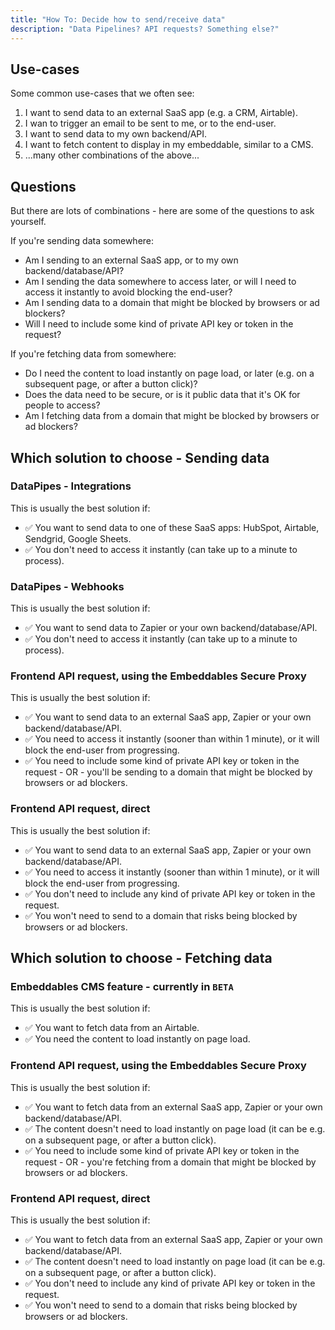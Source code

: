 ```yaml
---
title: "How To: Decide how to send/receive data"
description: "Data Pipelines? API requests? Something else?"
---
```


## Use-cases

Some common use-cases that we often see:

1. I want to send data to an external SaaS app (e.g. a CRM, Airtable).
2. I wan to trigger an email to be sent to me, or to the end-user.
3. I want to send data to my own backend/API.
4. I want to fetch content to display in my embeddable, similar to a CMS.
5. ...many other combinations of the above...

## Questions

But there are lots of combinations - here are some of the questions to ask yourself.

If you're sending data somewhere:

- Am I sending to an external SaaS app, or to my own backend/database/API?
- Am I sending the data somewhere to access later, or will I need to access it instantly to avoid blocking the end-user?
- Am I sending data to a domain that might be blocked by browsers or ad blockers?
- Will I need to include some kind of private API key or token in the request?

If you're fetching data from somewhere:

- Do I need the content to load instantly on page load, or later (e.g. on a subsequent page, or after a button click)?
- Does the data need to be secure, or is it public data that it's OK for people to access?
- Am I fetching data from a domain that might be blocked by browsers or ad blockers?

## Which solution to choose - Sending data

### DataPipes - Integrations

This is usually the best solution if:

- ✅ You want to send data to one of these SaaS apps: HubSpot, Airtable, Sendgrid, Google Sheets.
- ✅ You don't need to access it instantly (can take up to a minute to process).

### DataPipes - Webhooks

This is usually the best solution if:

- ✅ You want to send data to Zapier or your own backend/database/API.
- ✅ You don't need to access it instantly (can take up to a minute to process).

### Frontend API request, using the Embeddables Secure Proxy

This is usually the best solution if:

- ✅ You want to send data to an external SaaS app, Zapier or your own backend/database/API.
- ✅ You need to access it instantly (sooner than within 1 minute), or it will block the end-user from progressing.
- ✅ You need to include some kind of private API key or token in the request - OR - you'll be sending to a domain that might be blocked by browsers or ad blockers.

### Frontend API request, direct

This is usually the best solution if:

- ✅ You want to send data to an external SaaS app, Zapier or your own backend/database/API.
- ✅ You need to access it instantly (sooner than within 1 minute), or it will block the end-user from progressing.
- ✅ You don't need to include any kind of private API key or token in the request.
- ✅ You won't need to send to a domain that risks being blocked by browsers or ad blockers.

## Which solution to choose - Fetching data

### Embeddables CMS feature - currently in `BETA`

This is usually the best solution if:

- ✅ You want to fetch data from an Airtable.
- ✅ You need the content to load instantly on page load.

### Frontend API request, using the Embeddables Secure Proxy

This is usually the best solution if:

- ✅ You want to fetch data from an external SaaS app, Zapier or your own backend/database/API.
- ✅ The content doesn't need to load instantly on page load (it can be e.g. on a subsequent page, or after a button click).
- ✅ You need to include some kind of private API key or token in the request - OR - you're fetching from a domain that might be blocked by browsers or ad blockers.

### Frontend API request, direct

This is usually the best solution if:

- ✅ You want to fetch data from an external SaaS app, Zapier or your own backend/database/API.
- ✅ The content doesn't need to load instantly on page load (it can be e.g. on a subsequent page, or after a button click).
- ✅ You don't need to include any kind of private API key or token in the request.
- ✅ You won't need to send to a domain that risks being blocked by browsers or ad blockers.
